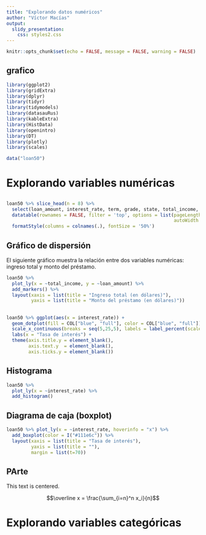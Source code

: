 ```yaml
---
title: "Explorando datos numéricos"
author: "Víctor Macías"
output: 
  slidy_presentation:
    css: styles2.css
---
```


```r
knitr::opts_chunk$set(echo = FALSE, message = FALSE, warning = FALSE)
```


## grafico

```r
library(ggplot2)
library(gridExtra)
library(dplyr)
library(tidyr)
library(tidymodels)
library(datasauRus)
library(kableExtra)
library(HistData)
library(openintro)
library(DT)
library(plotly)
library(scales)
```


```r
data("loan50")
```

# Explorando variables numéricas

##

```r
loan50 %>% slice_head(n = 8) %>% 
  select(loan_amount, interest_rate, term, grade, state, total_income, homeownership) %>%
  datatable(rownames = FALSE, filter = 'top', options = list(pageLength = 8,
                                                             autoWidth = TRUE)) %>%
  formatStyle(columns = colnames(.), fontSize = '50%')
```

## Gráfico de dispersión

El siguiente gráfico muestra la relación entre dos variables numéricas: ingreso total y monto del préstamo.

```r
loan50 %>%
  plot_ly(x = ~total_income, y = ~loan_amount) %>% 
  add_markers() %>%
  layout(xaxis = list(title = "Ingreso total (en dólares)"),
         yaxis = list(title = "Monto del préstamo (en dólares)"))
```

##

```r
loan50 %>% ggplot(aes(x = interest_rate)) +
  geom_dotplot(fill = COL["blue", "full"], color = COL["blue", "full"]) +
  scale_x_continuous(breaks = seq(5,25,5), labels = label_percent(scale = 1)) +
  labs(x = "Tasa de interés") +
  theme(axis.title.y = element_blank(),
        axis.text.y  = element_blank(),
        axis.ticks.y = element_blank())
```

## Histograma

```r
loan50 %>%
  plot_ly(x = ~interest_rate) %>% 
  add_histogram()

```


## Diagrama de caja (boxplot)

```r
loan50 %>% plot_ly(x = ~interest_rate, hoverinfo = "x") %>%
  add_boxplot(color = I("#111e6c")) %>%
  layout(xaxis = list(title = "Tasa de interés"),
         yaxis = list(title = ""),
         margin = list(t=70))
```


## PArte

<div class="centered">
This text is centered.
</div>

$$\overline x = \frac{\sum_{i=n}^n x_i}{n}$$

# Explorando variables categóricas